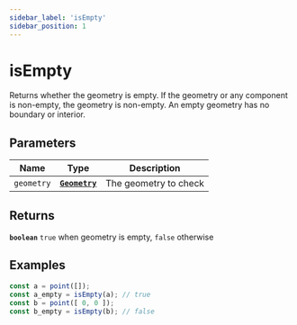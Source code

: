 ```yaml
---
sidebar_label: 'isEmpty'
sidebar_position: 1
---
```


# isEmpty

Returns whether the geometry is empty.
If the geometry or any component is non-empty, the geometry is non-empty.
An empty geometry has no boundary or interior.

## Parameters

| Name | Type | Description |
| --- | :-: | --- |
| `geometry` | [**`Geometry`**](../types/Geometry/index.mdx) | The geometry to check |

## Returns

**`boolean`** `true` when geometry is empty, `false` otherwise

## Examples

```js live
const a = point([]);
const a_empty = isEmpty(a); // true
const b = point([ 0, 0 ]);
const b_empty = isEmpty(b); // false
```
